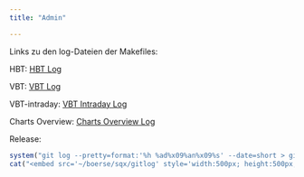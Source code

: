```yaml
---
title: "Admin"

---
```


Links zu den log-Dateien der Makefiles:  

HBT: 			[HBT Log](make_hbt.log)  

VBT:			[VBT Log](make_vbt.log)  

VBT-intraday: 		[VBT Intraday Log](make_vbt-intraday.log)

Charts Overview:	[Charts Overview Log](make_charts_overview.log)

Release:

```r
system("git log --pretty=format:'%h %ad%x09%an%x09%s' --date=short > gitlog")
cat("<embed src='~/boerse/sqx/gitlog' style='width:500px; height:500px;'>")
```
